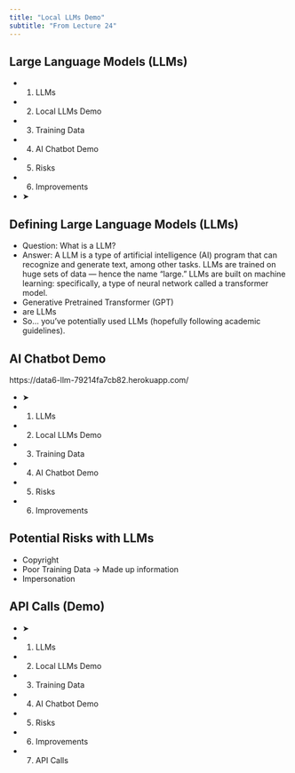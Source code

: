 ```yaml
---
title: "Local LLMs Demo"
subtitle: "From Lecture 24"
---
```


## Large Language Models (LLMs)

- 1. LLMs
- 2. Local LLMs Demo
- 3. Training Data
- 4. AI Chatbot Demo
- 5. Risks
- 6. Improvements
- ➤

## Defining Large Language Models (LLMs)

- Question: What is a LLM?
- Answer: A LLM is a type of artificial intelligence (AI) program that can recognize and generate text, among other tasks. LLMs are trained on huge sets of data — hence the name "large." LLMs are built on machine learning: specifically, a type of neural network called a transformer model.
- Generative Pretrained Transformer (GPT)
- are LLMs
- So… you’ve potentially used LLMs (hopefully following academic guidelines).

## AI Chatbot Demo

https://data6-llm-79214fa7cb82.herokuapp.com/

- ➤
- 1. LLMs
- 2. Local LLMs Demo
- 3. Training Data
- 4. AI Chatbot Demo
- 5. Risks
- 6. Improvements

## Potential Risks with LLMs

- Copyright
- Poor Training Data → Made up information
- Impersonation

## API Calls (Demo)

- ➤
- 1. LLMs
- 2. Local LLMs Demo
- 3. Training Data
- 4. AI Chatbot Demo
- 5. Risks
- 6. Improvements
- 7. API Calls


